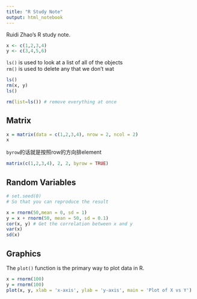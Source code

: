 ```yaml
---
title: "R Study Note"
output: html_notebook
---
```

Ruidi Zhao's R study note. 

```r
x <- c(1,2,3,4)
y <- c(3,4,5,6)
```

`ls()` is used to look at a list of all of the objects <br>
`rm()` is used to delete any that we don't wat
```r
ls() 
rm(x, y) 
ls()
```
```r
rm(list=ls()) # remove everything at once
```

## Matrix
```r
x = matrix(data = c(1,2,3,4), nrow = 2, ncol = 2)
x
```

`byrow`的话就是按照row的方向排element
```r
matrix(c(1,2,3,4), 2, 2, byrow = TRUE)
```

## Random Variables
```r
# set.seed(0)
# So that you can reproduce the result

x = rnorm(50,mean = 0, sd = 1)
y = x + rnorm(50, mean = 50, sd = 0.1)
cor(x, y) # Get the correlation between x and y 
var(x)
sd(x)
```

## Graphics
The `plot()` function is the primary way to plot data in R. 
```r
x = rnorm(100)
y = rnorm(100)
plot(x, y, xlab = 'x-axis', ylab = 'y-axis', main = 'Plot of X vs Y')
```





